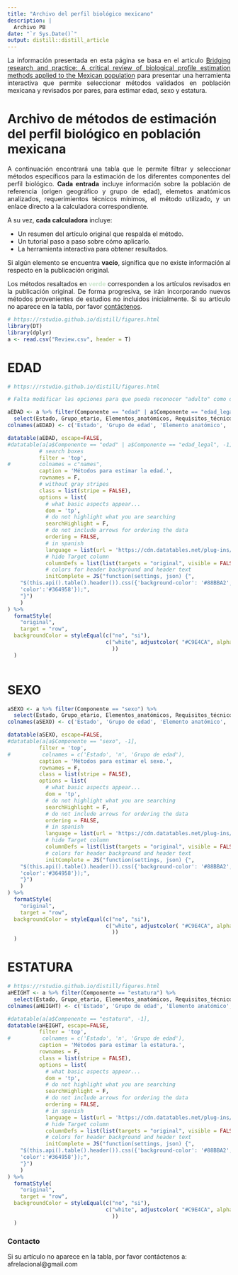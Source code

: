 ```yaml
---
title: "Archivo del perfil biológico mexicano"
description: |
  Archivo PB
date: "`r Sys.Date()`"
output: distill::distill_article
---
```


<div style="text-align: justify"> La información presentada en esta página se basa en el artículo <a href="https://www.sciencedirect.com/science/article/pii/S1355030625000449" target="_blank">Bridging research and practice: A critical review of biological profile estimation methods applied to the Mexican population</a> para presentar una herramienta interactiva que permite seleccionar métodos validados en población mexicana y revisados por pares, para estimar edad, sexo y estatura. </div>



# Archivo de métodos de estimación del perfil biológico en población mexicana

<div style="text-align: justify"> A continuación encontrará una tabla que le permite filtrar y seleccionar métodos específicos para la estimación de los diferentes componentes del perfil biológico. **Cada entrada** incluye información sobre la población de referencia (origen geográfico y grupo de edad), elemetos anatómicos analizados, requerimientos técnicos mínimos, el método utilizado, y un enlace directo a la calculadora correspondiente. 

A su vez, **cada calculadora** incluye:    

* Un resumen del artículo original que respalda el método.    
* Un tutorial paso a paso sobre cómo aplicarlo.    
* La herramienta interactiva para obtener resultados.    


Si algún elemento se encuentra **vacío**, significa que no existe información al respecto en la publicación original.    

Los métodos resaltados en **<span style="color:#C9E4CA">verde</span>** corresponden a los artículos revisados en la publicación original. De forma progresiva, se irán incorporando nuevos métodos provenientes de estudios no incluidos inicialmente. Si su artículo no aparece en la tabla, por favor <a href="https://antropologia-relacional.github.io/forense/feedback.html" target="_blank">contáctenos</a>.</div> 




```r
# https://rstudio.github.io/distill/figures.html
library(DT)
library(dplyr)
a <- read.csv("Review.csv", header = T)

```



# EDAD 

```r
# https://rstudio.github.io/distill/figures.html

# Falta modificar las opciones para que pueda reconocer "adulto" como diferente de "subadulto".

aEDAD <- a %>% filter(Componente == "edad" | a$Componente == "edad_legal") %>%
  select(Estado, Grupo_etario, Elementos_anatómicos, Requisitos_técnicos, Método, original, Calculadora)
colnames(aEDAD) <- c('Estado', 'Grupo de edad', 'Elemento anatómico', 'Requisitos técnicos', 'Método', 'original', "Calculadora")

datatable(aEDAD, escape=FALSE,
#datatable(a[a$Componente == "edad" | a$Componente == "edad_legal", -1], 
          # search boxes
          filter = 'top',
#         colnames = c"names",
          caption = 'Métodos para estimar la edad.',
          rownames = F, 
          # without gray stripes 
          class = list(stripe = FALSE),
          options = list(
            # what basic aspects appear...
            dom = 'tp', 
            # do not highlight what you are searching
            searchHighlight = F, 
            # do not include arrows for ordering the data
            ordering = FALSE,
            # in spanish
            language = list(url = 'https://cdn.datatables.net/plug-ins/1.10.11/i18n/Spanish.json'),
            # hide Target column
            columnDefs = list(list(targets = "original", visible = FALSE)),
            # colors for header background and header text
            initComplete = JS("function(settings, json) {",
    "$(this.api().table().header()).css({'background-color': '#88BBA2',
    'color':'#364958'});",
    "}")
    )
) %>%
  formatStyle(
    "original",
    target = "row",
  backgroundColor = styleEqual(c("no", "si"), 
                               c("white", adjustcolor( "#C9E4CA", alpha.f = 0.3)
                                 ))
  )



```




# SEXO 

```r

aSEXO <- a %>% filter(Componente == "sexo") %>%
  select(Estado, Grupo_etario, Elementos_anatómicos, Requisitos_técnicos, Método, original, Calculadora)
colnames(aSEXO) <- c('Estado', 'Grupo de edad', 'Elemento anatómico', 'Requisitos técnicos', 'Método', 'original', "Calculadora")

datatable(aSEXO, escape=FALSE,
#datatable(a[a$Componente == "sexo", -1], 
          filter = 'top',
#          colnames = c('Estado', 'n', 'Grupo de edad'),
          caption = 'Métodos para estimar el sexo.',
          rownames = F, 
          class = list(stripe = FALSE),
          options = list(
            # what basic aspects appear...
            dom = 'tp', 
            # do not highlight what you are searching
            searchHighlight = F, 
            # do not include arrows for ordering the data
            ordering = FALSE,
            # in spanish
            language = list(url = 'https://cdn.datatables.net/plug-ins/1.10.11/i18n/Spanish.json'),
            # hide Target column
            columnDefs = list(list(targets = "original", visible = FALSE)),
            # colors for header background and header text
            initComplete = JS("function(settings, json) {",
    "$(this.api().table().header()).css({'background-color': '#88BBA2',
    'color':'#364958'});",
    "}")
    )
) %>%
  formatStyle(
    "original",
    target = "row",
  backgroundColor = styleEqual(c("no", "si"), 
                               c("white", adjustcolor( "#C9E4CA", alpha.f = 0.3)
                                 ))
  )
```


# ESTATURA 

```r
# https://rstudio.github.io/distill/figures.html
aHEIGHT <- a %>% filter(Componente == "estatura") %>%
  select(Estado, Grupo_etario, Elementos_anatómicos, Requisitos_técnicos, Método, original, Calculadora)
colnames(aHEIGHT) <- c('Estado', 'Grupo de edad', 'Elemento anatómico', 'Requisitos técnicos', 'Método', 'original', "Calculadora")

#datatable(a[a$Componente == "estatura", -1], 
datatable(aHEIGHT, escape=FALSE,
          filter = 'top',
#          colnames = c('Estado', 'n', 'Grupo de edad'),
          caption = 'Métodos para estimar la estatura.',
          rownames = F, 
          class = list(stripe = FALSE),
          options = list(
            # what basic aspects appear...
            dom = 'tp', 
            # do not highlight what you are searching
            searchHighlight = F, 
            # do not include arrows for ordering the data
            ordering = FALSE,
            # in spanish
            language = list(url = 'https://cdn.datatables.net/plug-ins/1.10.11/i18n/Spanish.json'),
            # hide Target column
            columnDefs = list(list(targets = "original", visible = FALSE)),
            # colors for header background and header text
            initComplete = JS("function(settings, json) {",
    "$(this.api().table().header()).css({'background-color': '#88BBA2',
    'color':'#364958'});",
    "}")
    )
) %>%
  formatStyle(
    "original",
    target = "row",
  backgroundColor = styleEqual(c("no", "si"), 
                               c("white", adjustcolor( "#C9E4CA", alpha.f = 0.3)
                                 ))
  )
```




### Contacto
Si su artículo no aparece en la tabla, por favor contáctenos a: afrelacional@gmail.com




